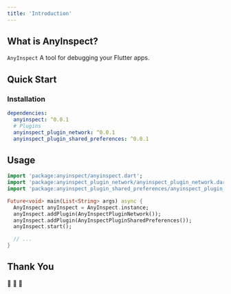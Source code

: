 ```yaml
---
title: 'Introduction'
---
```


## What is AnyInspect?

`AnyInspect` A tool for debugging your Flutter apps.

## Quick Start

### Installation

```yaml
dependencies:
  anyinspect: ^0.0.1
  # Plugins
  anyinspect_plugin_network: ^0.0.1
  anyinspect_plugin_shared_preferences: ^0.0.1
```

## Usage

```dart
import 'package:anyinspect/anyinspect.dart';
import 'package:anyinspect_plugin_network/anyinspect_plugin_network.dart';
import 'package:anyinspect_plugin_shared_preferences/anyinspect_plugin_shared_preferences.dart';

Future<void> main(List<String> args) async {
  AnyInspect anyInspect = AnyInspect.instance;
  anyInspect.addPlugin(AnyInspectPluginNetwork());
  anyInspect.addPlugin(AnyInspectPluginSharedPreferences());
  anyInspect.start();

  // ...
}
```

## Thank You

🎉 🎉 🎉
